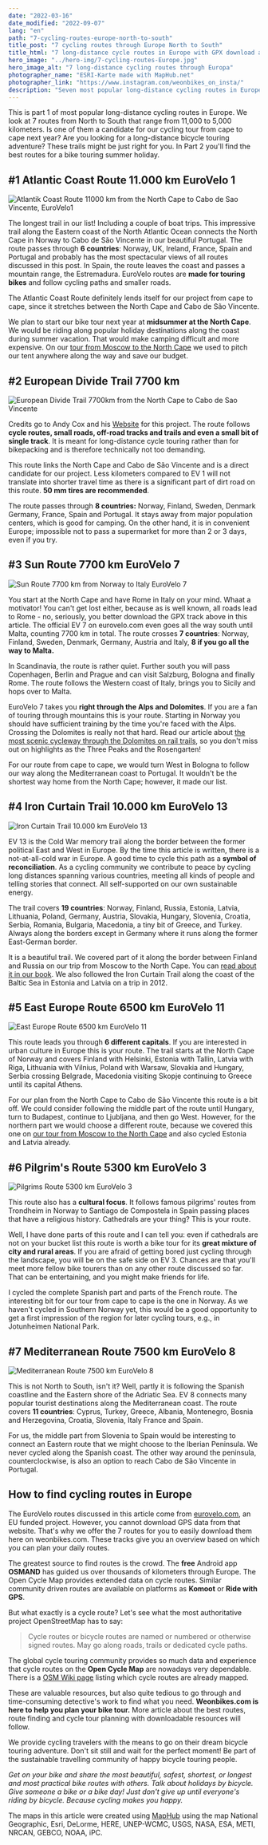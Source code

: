 ```yaml
---
date: "2022-03-16"
date_modified: "2022-09-07"
lang: "en"
path: "7-cycling-routes-europe-north-to-south"
title_post: "7 cycling routes through Europe North to South"
title_html: "7 long-distance cycle routes in Europe with GPX download and map"
hero_image: "../hero-img/7-cycling-routes-Europe.jpg"
hero_image_alt: "7 long-distance cycling routes through Europa"
photographer_name: "ESRI-Karte made with MapHub.net"
photographer_link: "https://www.instagram.com/weonbikes_on_insta/"
description: "Seven most popular long-distance cycling routes in Europe for bike touring from North to South with GPX and KML download. Read all about Europe's vast cycling route network. Part 1 is about EuroVelo 1, 3, 7, 8, 11, 13 and the Europe Divide Trail. Is one of them a candidate for our cape-to-cape tour?"
---
```



This is part 1 of most popular long-distance cycling routes in Europe. We look at 7 routes from North to South that range from 11,000 to 5,000 kilometers. Is one of them a candidate for our cycling tour from cape to cape next year? Are you looking for a long-distance bicycle touring adventure? These trails might be just right for you. In Part 2 you'll find the best routes for a bike touring summer holiday.

<SevenRoutesDownload />

## #1 Atlantic Coast Route 11.000 km EuroVelo 1

![Atlantik Coast Route 11000 km from the North Cape to Cabo de Sao Vincente, EuroVelo1](../img/EuroVelo1_AtlanticCoastRoute.jpg)

The longest trail in our list! Including a couple of boat trips. This impressive trail along the Eastern coast of the North Atlantic Ocean connects the North Cape in Norway to Cabo de São Vincente in our beautiful Portugal. The route passes through **6 countries**: Norway, UK, Ireland, France, Spain and Portugal and probably has the most spectacular views of all routes discussed in this post. In Spain, the route leaves the coast and passes a mountain range, the Estremadura. EuroVelo routes are **made for touring bikes** and follow cycling paths and smaller roads.

The Atlantic Coast Route definitely lends itself for our project from cape to cape, since it stretches between the North Cape and Cabo de São Vincente.

We plan to start our bike tour next year at **midsummer at the North Cape**. We would be riding along popular holiday destinations along the coast during summer vacation. That would make camping difficult and more expensive. On our [tour from Moscow to the North Cape](https://weonbikes.com/en/book/) we used to pitch our tent anywhere along the way and save our budget.

## #2 European Divide Trail 7700 km

![European Divide Trail 7700km from the North Cape to Cabo de Sao Vincente](../img/European_Divide_Trail.jpg)

Credits go to Andy Cox and his [Website](https://europeandividetrail.com/) for this project. The route follows **cycle routes, small roads, off-road tracks and trails and even a small bit of single track**. It is meant for long-distance cycle touring rather than for bikepacking and is therefore technically not too demanding.

This route links the North Cape and Cabo de São Vincente and is a direct candidate for our project. Less kilometers compared to EV 1 will not translate into shorter travel time as there is a significant part of dirt road on this route. **50 mm tires are recommended**.

The route passes through **8 countries:** Norway, Finland, Sweden, Denmark Germany, France, Spain and Portugal. It stays away from major population centers, which is good for camping. On the other hand, it is in convenient Europe; impossible not to pass a supermarket for more than 2 or 3 days, even if you try.

## #3 Sun Route 7700 km EuroVelo 7

![Sun Route 7700 km from Norway to Italy EuroVelo 7](../img/EuroVelo7_SunRoute.jpg)

You start at the North Cape and have Rome in Italy on your mind. Whaat a motivator! You can't get lost either, because as is well known, all roads lead to Rome - no, seriously, you better download the GPX track above in this article. The official EV 7 on eurovelo.com even goes all the way south until Malta, counting 7700 km in total. The route crosses **7 countries**: Norway, Finland, Sweden, Denmark, Germany, Austria and Italy, **8 if you go all the way to Malta.**

In Scandinavia, the route is rather quiet. Further south you will pass Copenhagen, Berlin and Prague and can visit Salzburg, Bologna and finally Rome. The route follows the Western coast of Italy, brings you to Sicily and hops over to Malta.

EuroVelo 7 takes you **right through the Alps and Dolomites**. If you are a fan of touring through mountains this is your route. Starting in Norway you should have sufficient training by the time you're faced with the Alps. Crossing the Dolomites is really not that hard. Read our article about [the most scenic cycleway through the Dolomites on rail trails](https://weonbikes.com/en/blog/dolomites-cycle-routes/), so you don't miss out on highlights as the Three Peaks and the Rosengarten!

For our route from cape to cape, we would turn West in Bologna to follow our way along the Mediterranean coast to Portugal. It wouldn't be the shortest way home from the North Cape; however, it made our list.

## #4 Iron Curtain Trail 10.000 km EuroVelo 13

![Iron Curtain Trail 10.000 km EuroVelo 13](..\img\EuroVelo13_IronCurtainTrail.jpg)

EV 13 is the Cold War memory trail along the border between the former political East and West in Europe. By the time this article is written, there is a not-at-all-cold war in Europe. A good time to cycle this path as a **symbol of reconciliation**. As a cycling community we contribute to peace by cycling long distances spanning various countries, meeting all kinds of people and telling stories that connect. All self-supported on our own sustainable energy.

The trail covers **19 countries**: Norway, Finland, Russia, Estonia, Latvia, Lithuania, Poland, Germany, Austria, Slovakia, Hungary, Slovenia, Croatia, Serbia, Romania, Bulgaria, Macedonia, a tiny bit of Greece, and Turkey. Always along the borders except in Germany where it runs along the former East-German border.

It is a beautiful trail. We covered part of it along the border between Finland and Russia on our trip from Moscow to the North Cape. You can [read about it in our book](https://weonbikes.com/en/book/). We also followed the Iron Curtain Trail along the coast of the Baltic Sea in Estonia and Latvia on a trip in 2012.

## #5 East Europe Route 6500 km EuroVelo 11

![East Europe Route 6500 km EuroVelo 11](../img/EuroVelo11_EastEuropeRoute.jpg)

This route leads you through **6 different capitals**. If you are interested in urban culture in Europe this is your route. The trail starts at the North Cape of Norway and covers Finland with Helsinki, Estonia with Tallin, Latvia with Riga, Lithuania with Vilnius, Poland with Warsaw, Slovakia and Hungary, Serbia crossing Belgrade, Macedonia visiting Skopje continuing to Greece until its capital Athens.

For our plan from the North Cape to Cabo de São Vincente this route is a bit off. We could consider following the middle part of the route until Hungary, turn to Budapest, continue to Ljubljana, and then go West. However, for the northern part we would choose a different route, because we covered this one on [our tour from Moscow to the North Cape](https://weonbikes.com/en/book/) and also cycled Estonia and Latvia already.

## #6 Pilgrim's Route 5300 km EuroVelo 3

![Pilgrims Route 5300 km EuroVelo 3](../img/EuroVelo3_PilgrimsRoute.jpg)

This route also has a **cultural focus**. It follows famous pilgrims' routes from Trondheim in Norway to Santiago de Compostela in Spain passing places that have a religious history. Cathedrals are your thing? This is your route.

Well, I have done parts of this route and I can tell you: even if cathedrals are not on your bucket list this route is worth a bike tour for its **great mixture of city and rural areas**. If you are afraid of getting bored just cycling through the landscape, you will be on the safe side on EV 3. Chances are that you'll meet more fellow bike tourers than on any other route discussed so far. That can be entertaining, and you might make friends for life.

I cycled the complete Spanish part and parts of the French route. The interesting bit for our tour from cape to cape is the one in Norway. As we haven't cycled in Southern Norway yet, this would be a good opportunity to get a first impression of the region for later cycling tours, e.g., in Jotunheimen National Park.

## #7 Mediterranean Route 7500 km EuroVelo 8

![Mediterranean Route 7500 km EuroVelo 8](../img/EuroVelo8_MediterraneanRoute.jpg)

This is not North to South, isn't it? Well, partly it is following the Spanish coastline and the Eastern shore of the Adriatic Sea. EV 8 connects many popular tourist destinations along the Mediterranean coast. The route covers **11 countries**: Cyprus, Turkey, Greece, Albania, Montenegro, Bosnia and Herzegovina, Croatia, Slovenia, Italy France and Spain.

For us, the middle part from Slovenia to Spain would be interesting to connect an Eastern route that we might choose to the Iberian Peninsula. We never cycled along the Spanish coast. The other way around the peninsula, counterclockwise, is also an option to reach Cabo de São Vincente in Portugal.

## How to find cycling routes in Europe

The EuroVelo routes discussed in this article come from [eurovelo.com](http://en.eurovelo.com/), an EU funded project. However, you cannot download GPS data from that website. That's why we offer the 7 routes for you to easily download them here on weonbikes.com. These tracks give you an overview based on which you can plan your daily routes.

<SevenRoutesDownload />

The greatest source to find routes is the crowd. The **free** Android app **OSMAND** has guided us over thousands of kilometers through Europe. The Open Cycle Map provides extended data on cycle routes. Similar community driven routes are available on platforms as **Komoot** or **Ride with GPS**.

But what exactly is a cycle route? Let's see what the most authoritative project OpenStreetMap has to say:

> Cycle routes or bicycle routes are named or numbered or otherwise signed routes. May go along roads, trails or dedicated cycle paths.

The global cycle touring community provides so much data and experience that cycle routes on the **Open Cycle Map** are nowadays very dependable. There is a [OSM Wiki page](https://wiki.openstreetmap.org/wiki/Cycle_routes) listing which cycle routes are already mapped.

These are valuable resources, but also quite tedious to go through and time-consuming detective's work to find what you need. **Weonbikes.com is here to help you plan your bike tour.** More article about the best routes, route finding and cycle tour planning with downloadable resources will follow.

We provide cycling travelers with the means to go on their dream bicycle touring adventure. Don't sit still and wait for the perfect moment! Be part of the sustainable travelling community of happy bicycle touring people.

_Get on your bike and share the most beautiful, safest, shortest, or longest and most practical bike routes with others. Talk about holidays by bicycle. Give someone a bike or a bike day! Just don't give up until everyone's riding by bicycle. Because cycling makes you happy._

The maps in this article were created using [MapHub](https://maphub.net/) using the map National Geographic, Esri, DeLorme, HERE, UNEP-WCMC, USGS, NASA, ESA, METI, NRCAN, GEBCO, NOAA, iPC.
